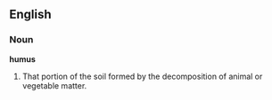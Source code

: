 ==English==

===Noun===

'''humus'''

#That portion of the soil formed by the decomposition of animal or vegetable matter.